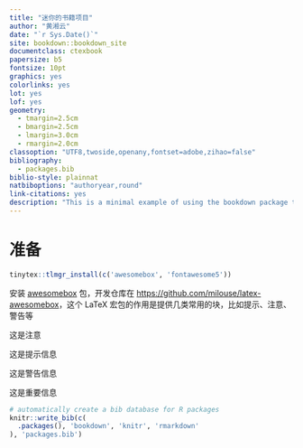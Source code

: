 ```yaml
--- 
title: "迷你的书籍项目"
author: "黄湘云"
date: "`r Sys.Date()`"
site: bookdown::bookdown_site
documentclass: ctexbook
papersize: b5
fontsize: 10pt
graphics: yes
colorlinks: yes
lot: yes
lof: yes
geometry:
  - tmargin=2.5cm
  - bmargin=2.5cm
  - lmargin=3.0cm
  - rmargin=2.0cm
classoption: "UTF8,twoside,openany,fontset=adobe,zihao=false"
bibliography: 
  - packages.bib
biblio-style: plainnat
natbiboptions: "authoryear,round"
link-citations: yes
description: "This is a minimal example of using the bookdown package to write a book. The output format for this example is bookdown::gitbook."
---
```


# 准备 {#prerequisites}


```r
tinytex::tlmgr_install(c('awesomebox', 'fontawesome5'))
```

安装 [awesomebox](https://ctan.org/pkg/awesomebox) 包，开发仓库在 <https://github.com/milouse/latex-awesomebox>，这个 LaTeX 宏包的作用是提供几类常用的块，比如提示、注意、警告等

::: {.noteblock data-latex=""}
这是注意
:::

::: {.tipblock data-latex=""}
这是提示信息
:::

::: {.warningblock data-latex=""}
这是警告信息
:::

::: {.importantblock data-latex=""}
这是重要信息
:::



```r
# automatically create a bib database for R packages
knitr::write_bib(c(
  .packages(), 'bookdown', 'knitr', 'rmarkdown'
), 'packages.bib')
```
